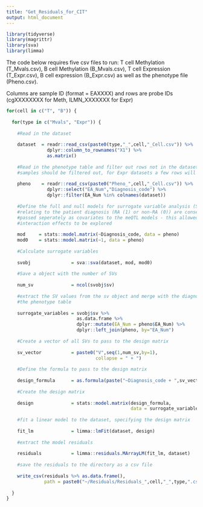 ```yaml
---
title: "Get_Residuals_for_CIT"
output: html_document
---
```


```r

library(tidyverse)
library(magrittr)
library(sva)
library(limma)

```

The code below requires five csv files to run: T cell Methylation (T_Mvals.csv), B cell Methylation (B_Mvals.csv), T cell Expression (T_Expr.csv), B cell expression (B_Expr.csv) as well as the phenotype file (Pheno.csv).

Columns are sample ID (format = EAXXXX) and rows are probe IDs (cgXXXXXXXX for Meth, ILMN_XXXXXXX for Expr)

```r

for(cell in c("T", "B")) {
  
  for(type in c("Mvals", "Expr")) {
    
    #Read in the dataset
    
    dataset  = readr::read_csv(paste0(type,"_",cell,"_Cell.csv")) %>% 
               dplyr::column_to_rownames("X1") %>% 
               as.matrix()
    
    #Read in the phenotype table and filter out rows not in the dataset (for the Mvals no
    #samples should be filtered out, for Expr datasets a few rows will be filtered)
    
    pheno    = readr::read_csv(paste0("Pheno_",cell,"_Cell.csv")) %>% 
               dplyr::select("EA_Num","Diagnosis_code") %>% 
               dplyr::filter(EA_Num %in% colnames(dataset))
    
    #Define the full and null models for surrogate variable analysis (SVA). Any effects
    #relating to the patient diagnosis (RA (1) or non-RA (0)) are conserved as these were
    #passed seperately as covariates to the meQTL models - this allowed for potential
    #interaction effects to be explored
    
    mod     = stats::model.matrix(~Diagnosis_code, data = pheno)
    mod0    = stats::model.matrix(~1, data = pheno)
    
    #Calculate surrogate variables
    
    svobj               = sva::sva(dataset, mod, mod0)
    
    #Save a object with the number of SVs
    
    num_sv              = ncol(svobj$sv)
    
    #extract the SV values from the sv object and merge with the diagnosis info from
    #the phenotype table
    
    surrogate_variables = svobj$sv %>% 
                          as.data.frame %>% 
                          dplyr::mutate(EA_Num = pheno$EA_Num) %>% 
                          dplyr::left_join(pheno, by="EA_Num")
    
    #Create a vector of all SVs to pass to the design matrix
    
    sv_vector           = paste0("V",seq(1,num_sv,by=1),
                                 collapse = " + ")
    
    #Define the formula to pass to the design matrix
    
    design_formula      = as.formula(paste("~Diagnosis_code + ",sv_vector))
    
    #Create the design matrix
      
    design              = stats::model.matrix(design_formula,
                                              data = surrogate_variables)
    
    #fit a linear model to the dataset, specifying the design matrix
    
    fit_lm              = limma::lmFit(dataset, design)
    
    #extract the model residuals
    
    residuals           = limma::residuals.MArrayLM(fit_lm, dataset)
    
    #save the residuals to the directory as a csv file
    
    write_csv(residuals %>% as.data.frame(),
              path = paste0("~/Residuals/Residuals_",cell,"_",type,".csv"))
    
  }
}
```






